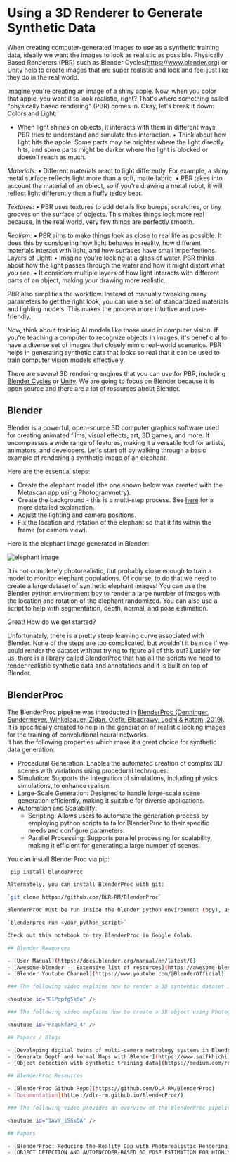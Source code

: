 # Using a 3D Renderer to Generate Synthetic Data

When creating computer-generated images to use as a synthetic training data, ideally we want the images to look as realistic as possible.
Physically Based Renderers (PBR) such as Blender Cycles(https://www.blender.org)
or [Unity](https://unity.com) help to create images that are super realistic and look and feel just like they do in the real world.

Imagine you're creating an image of a shiny apple. Now, when you color that apple, you want it to look realistic, right?
That's where something called "physically based rendering" (PBR) comes in.
Okay, let's break it down:
Colors and Light:
* When light shines on objects, it interacts with them in different ways. PBR tries to understand and simulate this interaction.
• Think about how light hits the apple. Some parts may be brighter where the light directly hits, and some parts might be darker where the light is blocked or doesn't reach as much.

*Materials:*
• Different materials react to light differently. For example, a shiny metal surface reflects light more than a soft, matte fabric.
• PBR takes into account the material of an object, so if you're drawing a metal robot, it will reflect light differently than a fluffy teddy bear.

*Textures:*
• PBR uses textures to add details like bumps, scratches, or tiny grooves on the surface of objects. This makes things look more real because, in the real world, very few things are perfectly smooth.

*Realism:*
• PBR aims to make things look as close to real life as possible. It does this by considering how light behaves in reality, how different materials interact with light, and how surfaces have small imperfections.
Layers of Light:
• Imagine you're looking at a glass of water. PBR thinks about how the light passes through the water and how it might distort what you see.
• It considers multiple layers of how light interacts with different parts of an object, making your drawing more realistic.

PBR also simplifies the workflow. Instead of manually tweaking many parameters to get the right look,
you can use a set of standardized materials and lighting models.
This makes the process more intuitive and user-friendly.

Now, think about training AI models like those used in computer vision.
If you're teaching a computer to recognize objects in images, it's beneficial to have a diverse set of
images that closely mimic real-world scenarios. PBR helps in generating synthetic data that looks so real that it can be used
to train computer vision models effectively.

There are several 3D rendering engines that you can use for PBR, including [Blender Cycles](https://www.blender.org)
or [Unity](https://unity.com). We are going to focus on Blender because it is open source and there are a lot of resources about Blender.

## Blender

Blender is a powerful, open-source 3D computer graphics software used for creating animated films, visual effects, art, 3D games, and more.
It encompasses a wide range of features, making it a versatile tool for artists, animators, and developers. 
Let's start off by
walking through a basic example of rendering a synthetic image of an elephant.

Here are the essential steps:

- Create the elephant model (the one shown below was created with the Metascan app using Photogrammetry).
- Create the background - this is a multi-step process. See [here](https://github.com/kfahn22/Synthetic-Data-Creation-in-Blender/tree/main/BACKGROUND)
  for a more detailed explanation.
- Adjust the lighting and camera positions.
- Fix the location and rotation of the elephant so that it fits within the frame (or camera view).

Here is the elephant image generated in Blender:

![elephant image](URL)

It is not completely photorealistic, but probably close enough to train a model to monitor elephant populations. Of course, to do
that we need to create a large dataset of synthetic elephant images! You can use the Blender python environment
[bpy](https://docs.blender.org/api/current/info_advanced_blender_as_bpy.html) to render
a large number of images with the location and rotation of the elephant randomized.
You can also use a script to help with segmentation, depth, normal, and pose estimation.

Great! How do we get started?

Unfortunately, there is a pretty steep learning curve associated with Blender. None of the steps are too complicated,
but wouldn't it be nice if we could render the dataset without trying to figure all of this out?
Luckily for us, there is a library called BlenderProc that has all the scripts we need to render realistic synthetic data
and annotations and it is built on top of Blender.

## BlenderProc

The BlenderProc pipeline was introducted in [BlenderProc (Denninger, Sundermeyer, Winkelbauer, Zidan, Olefir, Elbadrawy, Lodhi & Katam, 2019)](https://arxiv.org/abs/1911.01911).
It is specifically created to help in the generation of realistic looking images for the training of convolutional neural networks.  
 It has the following properties which make it a great choice for synthetic data generation:

- Procedural Generation: Enables the automated creation of complex 3D scenes with variations using procedural techniques.
- Simulation: Supports the integration of simulations, including physics simulations, to enhance realism.
- Large-Scale Generation: Designed to handle large-scale scene generation efficiently, making it suitable for diverse applications.
- Automation and Scalability:
  - Scripting: Allows users to automate the generation process by employing python scripts to tailor BlenderProc to their specific needs and configure parameters.
  - Parallel Processing: Supports parallel processing for scalability, making it efficient for generating a large number of scenes.

You can install BlenderProc via pip:

```bash
 pip install blenderProc

Alternately, you can install BlenderProc with git:

`git clone https://github.com/DLR-RM/BlenderProc`

BlenderProc must be run inside the blender python environment (bpy), as this is the only way to access the Blender API.

`blenderproc run <your_python_script>`

Check out this notebook to try BlenderProc in Google Colab.

## Blender Resources

- [User Manual](https://docs.blender.org/manual/en/latest/0)
- [Awesome-blender -- Extensive list of resources](https://awesome-blender.netlify.app)
- [Blender Youtube Channel](https://www.youtube.com/@BlenderOfficial)

### The following video explains how to render a 3D syntehtic dataset in Blender:

<Youtube id="E1Pqpfg5kSo" />

### The following video explains how to create a 3D object using Photogrammetry:

<Youtube id="Pcqokf3PG_4" />

## Papers / Blogs

- [Developing digital twins of multi-camera metrology systems in Blender](https://iopscience.iop.org/article/10.1088/1361-6501/acc59e/pdf_)
- [Generate Depth and Normal Maps with Blender](https://www.saifkhichi.com/blog/blender-depth-map-surface-normals)
- [Object detection with synthetic training data](https://medium.com/rowden/object-detection-with-synthetic-training-data-f6735a5a34bc)

## BlenderProc Resources

- [BlenderProc Github Repo](https://github.com/DLR-RM/BlenderProc)
- [Documentation](https://dlr-rm.github.io/BlenderProc/)

### The following video provides an overview of the BlenderProc pipeline:

<Youtube id="1AvY_iS6xQA" />

## Papers

- [BlenderProc: Reducing the Reality Gap with Photorealistic Rendering](https://elib.dlr.de/139317/1/denninger.pdf)
- [OBJECT DETECTION AND AUTOENCODER-BASED 6D POSE ESTIMATION FOR HIGHLY CLUTTERED BIN PICKING](https://arxiv.org/pdf/2106.08045.pdf)
